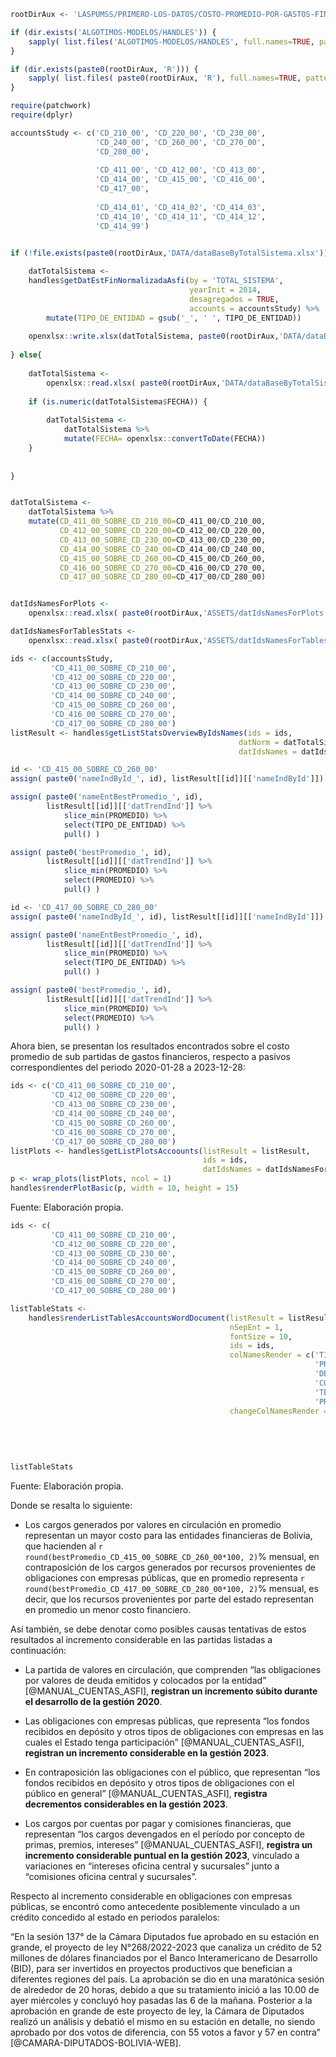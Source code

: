 ```r
rootDirAux <- 'LASPUMSS/PRIMERO-LOS-DATOS/COSTO-PROMEDIO-POR-GASTOS-FINANCIEROS-DEL-SISTEMA-FINANCIERO-DE-BOLIVIA/'

if (dir.exists('ALGOTIMOS-MODELOS/HANDLES')) {
    sapply( list.files('ALGOTIMOS-MODELOS/HANDLES', full.names=TRUE, pattern='\\.[rR]$'), source )
} 

if (dir.exists(paste0(rootDirAux, 'R'))) {
    sapply( list.files( paste0(rootDirAux, 'R'), full.names=TRUE, pattern='\\.[rR]$'), source )
}

require(patchwork)
require(dplyr)

accountsStudy <- c('CD_210_00', 'CD_220_00', 'CD_230_00', 
                   'CD_240_00', 'CD_260_00', 'CD_270_00', 
                   'CD_280_00',
                   
                   'CD_411_00', 'CD_412_00', 'CD_413_00', 
                   'CD_414_00', 'CD_415_00', 'CD_416_00', 
                   'CD_417_00',
                   
                   'CD_414_01', 'CD_414_02', 'CD_414_03',
                   'CD_414_10', 'CD_414_11', 'CD_414_12',
                   'CD_414_99')


if (!file.exists(paste0(rootDirAux,'DATA/dataBaseByTotalSistema.xlsx'))) {
    
    datTotalSistema <-
    handles$getDatEstFinNormalizadaAsfi(by = 'TOTAL_SISTEMA', 
                                        yearInit = 2014, 
                                        desagregados = TRUE, 
                                        accounts = accountsStudy) %>% 
        mutate(TIPO_DE_ENTIDAD = gsub('_', ' ', TIPO_DE_ENTIDAD))
    
    openxlsx::write.xlsx(datTotalSistema, paste0(rootDirAux,'DATA/dataBaseByTotalSistema.xlsx'))
    
} else{
    
    datTotalSistema <- 
        openxlsx::read.xlsx( paste0(rootDirAux,'DATA/dataBaseByTotalSistema.xlsx') ) 
    
    if (is.numeric(datTotalSistema$FECHA)) {
        
        datTotalSistema <- 
            datTotalSistema %>% 
            mutate(FECHA= openxlsx::convertToDate(FECHA))
    }
    
    
}


datTotalSistema <- 
    datTotalSistema %>% 
    mutate(CD_411_00_SOBRE_CD_210_00=CD_411_00/CD_210_00,
           CD_412_00_SOBRE_CD_220_00=CD_412_00/CD_220_00,
           CD_413_00_SOBRE_CD_230_00=CD_413_00/CD_230_00,
           CD_414_00_SOBRE_CD_240_00=CD_414_00/CD_240_00,
           CD_415_00_SOBRE_CD_260_00=CD_415_00/CD_260_00,
           CD_416_00_SOBRE_CD_270_00=CD_416_00/CD_270_00,
           CD_417_00_SOBRE_CD_280_00=CD_417_00/CD_280_00)


datIdsNamesForPlots <- 
    openxlsx::read.xlsx( paste0(rootDirAux,'ASSETS/datIdsNamesForPlots.xlsx') )

datIdsNamesForTablesStats <- 
    openxlsx::read.xlsx( paste0(rootDirAux,'ASSETS/datIdsNamesForTablesStats.xlsx') )

```


```r
ids <- c(accountsStudy, 
         'CD_411_00_SOBRE_CD_210_00',
         'CD_412_00_SOBRE_CD_220_00',
         'CD_413_00_SOBRE_CD_230_00',
         'CD_414_00_SOBRE_CD_240_00',
         'CD_415_00_SOBRE_CD_260_00',
         'CD_416_00_SOBRE_CD_270_00',
         'CD_417_00_SOBRE_CD_280_00')
listResult <- handles$getListStatsOverviewByIdsNames(ids = ids, 
                                                   datNorm = datTotalSistema, 
                                                   datIdsNames = datIdsNamesForTablesStats)
```


```r
id <- 'CD_415_00_SOBRE_CD_260_00'
assign( paste0('nameIndById_', id), listResult[[id]][['nameIndById']])

assign( paste0('nameEntBestPromedio_', id), 
        listResult[[id]][['datTrendInd']] %>% 
            slice_min(PROMEDIO) %>% 
            select(TIPO_DE_ENTIDAD) %>% 
            pull() )

assign( paste0('bestPromedio_', id), 
        listResult[[id]][['datTrendInd']] %>% 
            slice_min(PROMEDIO) %>% 
            select(PROMEDIO) %>% 
            pull() )

id <- 'CD_417_00_SOBRE_CD_280_00'
assign( paste0('nameIndById_', id), listResult[[id]][['nameIndById']])

assign( paste0('nameEntBestPromedio_', id), 
        listResult[[id]][['datTrendInd']] %>% 
            slice_min(PROMEDIO) %>% 
            select(TIPO_DE_ENTIDAD) %>% 
            pull() )

assign( paste0('bestPromedio_', id), 
        listResult[[id]][['datTrendInd']] %>% 
            slice_min(PROMEDIO) %>% 
            select(PROMEDIO) %>% 
            pull() )
```


Ahora bien, se presentan los resultados encontrados sobre el costo promedio de sub partidas de gastos financieros, respecto a pasivos correspondientes del periodo 2020-01-28 a 2023-12-28:

```r
ids <- c('CD_411_00_SOBRE_CD_210_00',
         'CD_412_00_SOBRE_CD_220_00',
         'CD_413_00_SOBRE_CD_230_00',
         'CD_414_00_SOBRE_CD_240_00',
         'CD_415_00_SOBRE_CD_260_00',
         'CD_416_00_SOBRE_CD_270_00',
         'CD_417_00_SOBRE_CD_280_00')
listPlots <- handles$getListPlotsAccoounts(listResult = listResult,
                                           ids = ids,
                                           datIdsNames = datIdsNamesForPlots)
p <- wrap_plots(listPlots, ncol = 1)
handles$renderPlotBasic(p, width = 10, height = 15)
```

Fuente: Elaboración propia.


```r
ids <- c(
         'CD_411_00_SOBRE_CD_210_00',
         'CD_412_00_SOBRE_CD_220_00',
         'CD_413_00_SOBRE_CD_230_00',
         'CD_414_00_SOBRE_CD_240_00',
         'CD_415_00_SOBRE_CD_260_00',
         'CD_416_00_SOBRE_CD_270_00',
         'CD_417_00_SOBRE_CD_280_00')

listTableStats <- 
    handles$renderListTablesAccountsWordDocument(listResult = listResult, 
                                                 nSepEnt = 1, 
                                                 fontSize = 10,
                                                 ids = ids, 
                                                 colNamesRender = c('TIPO_DE_ENTIDAD',
                                                                    'PROMEDIO',
                                                                    'DESVIACION',
                                                                    'COEFICIENTE_DE_VARIACION',
                                                                    'TENDENCIA_MCO',
                                                                    'PROBABILIDAD_T_TENDENCIA_MCO'),
                                                 changeColNamesRender = c('TIPO_DE_ENTIDAD',
                                                                          'PROMEDIO',
                                                                          'DESVIACION',
                                                                          'CV',
                                                                          'TENDENCIA',
                                                                          'P(t)') )
listTableStats
```

Fuente: Elaboración propia.


Donde se resalta lo siguiente:

- Los cargos generados por valores en circulación en promedio representan un mayor costo para las entidades financieras de Bolivia, que hacienden al `r round(bestPromedio_CD_415_00_SOBRE_CD_260_00*100, 2)`% mensual, en contraposición de los cargos generados por recursos provenientes de obligaciones con empresas públicas, que en promedio representa `r round(bestPromedio_CD_417_00_SOBRE_CD_280_00*100, 2)`% mensual, es decir, que los recursos provenientes por parte del estado representan en promedio un menor costo financiero.

Así también, se debe denotar como posibles causas tentativas de estos resultados al incremento considerable en las partidas listadas a continuación:

- La partida de valores en circulación, que comprenden “las obligaciones por valores de deuda emitidos y colocados por la entidad” [@MANUAL_CUENTAS_ASFI], **registran un incremento súbito durante el desarrollo de la gestión 2020**.

- Las obligaciones con empresas públicas, que representa “los fondos recibidos en depósito y otros tipos de obligaciones con empresas en las cuales el Estado tenga participación” [@MANUAL_CUENTAS_ASFI], **registran un incremento considerable en la gestión 2023**.

- En contraposición las obligaciones con el público, que representan “los fondos recibidos en depósito y otros tipos de obligaciones con el público en general” [@MANUAL_CUENTAS_ASFI], **registra decrementos considerables en la gestión 2023**.

- Los cargos por cuentas por pagar y comisiones financieras, que representan “los cargos devengados en el período por concepto de primas, premios, intereses” [@MANUAL_CUENTAS_ASFI], **registra un incremento considerable puntual en la gestión 2023**, vinculado a variaciones en “intereses oficina central y sucursales” junto a “comisiones oficina central y sucursales”.

Respecto al incremento considerable en obligaciones con empresas públicas, se encontró como antecedente posiblemente vinculado a un crédito concedido al estado en periodos paralelos:

"En la sesión 137° de la Cámara Diputados fue aprobado en su estación en grande, el proyecto de ley N°268/2022-2023 que canaliza un crédito de 52 millones de dólares financiados por el Banco Interamericano de Desarrollo (BID), para ser invertidos en proyectos productivos que benefician a diferentes regiones del país. La aprobación se dio en una maratónica sesión de alrededor de 20 horas, debido a que su tratamiento inició a las 10.00 de ayer miércoles y concluyó hoy pasadas las 6 de la mañana. Posterior a la aprobación en grande de este proyecto de ley, la Cámara de Diputados realizó un análisis y debatió el mismo en su estación en detalle, no siendo aprobado por dos votos de diferencia, con 55 votos a favor y 57 en contra" [@CAMARA-DIPUTADOS-BOLIVIA-WEB].

